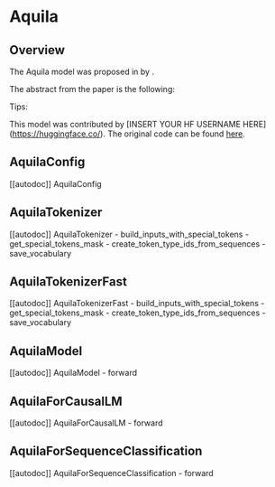 <!--Copyright 2023 The HuggingFace Team. All rights reserved.

Licensed under the Apache License, Version 2.0 (the "License"); you may not use this file except in compliance with
the License. You may obtain a copy of the License at

http://www.apache.org/licenses/LICENSE-2.0

Unless required by applicable law or agreed to in writing, software distributed under the License is distributed on
an "AS IS" BASIS, WITHOUT WARRANTIES OR CONDITIONS OF ANY KIND, either express or implied. See the License for the
specific language governing permissions and limitations under the License.
-->

# Aquila

## Overview

The Aquila model was proposed in [<INSERT PAPER NAME HERE>](<INSERT PAPER LINK HERE>) by <INSERT AUTHORS HERE>.
<INSERT SHORT SUMMARY HERE>

The abstract from the paper is the following:

*<INSERT PAPER ABSTRACT HERE>*

Tips:

<INSERT TIPS ABOUT MODEL HERE>

This model was contributed by [INSERT YOUR HF USERNAME HERE](https://huggingface.co/<INSERT YOUR HF USERNAME HERE>).
The original code can be found [here](<INSERT LINK TO GITHUB REPO HERE>).


## AquilaConfig

[[autodoc]] AquilaConfig


## AquilaTokenizer

[[autodoc]] AquilaTokenizer
    - build_inputs_with_special_tokens
    - get_special_tokens_mask
    - create_token_type_ids_from_sequences
    - save_vocabulary

## AquilaTokenizerFast

[[autodoc]] AquilaTokenizerFast
    - build_inputs_with_special_tokens
    - get_special_tokens_mask
    - create_token_type_ids_from_sequences
    - save_vocabulary

## AquilaModel

[[autodoc]] AquilaModel
    - forward


## AquilaForCausalLM

[[autodoc]] AquilaForCausalLM
    - forward

## AquilaForSequenceClassification

[[autodoc]] AquilaForSequenceClassification
    - forward
